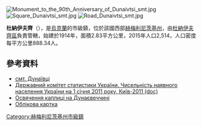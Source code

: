 {{no footnotes|time=2015-09-15T07:12:01+00:00}}
[[Image:Monument_to_the_90th_Anniversary_of_Dunaivtsi_smt.jpg|right]]
[[Image:Square_Dunaivtsi_smt.jpg|right]]
[[Image:Road_Dunaivtsi_smt.jpg|right]]

{{coord|49|1|14|N|26|50|17|E|scale:30000|display=title}}

'''杜納伊夫齊'''（{{lang-uk|Дунаївці}}），是[[烏克蘭|烏克蘭]]的市級鎮，位於該國西部[[赫梅利尼茨基州|赫梅利尼茨基州]]，由[[杜納伊夫齊區|杜納伊夫齊區]]負責管轄，始建於1914年，面積2.83平方公里，2015年人口2,514，人口密度每平方公里888.34人。

==參考資料==
*[http://gska2.rada.gov.ua/pls/z7502/A005?rdat1=26.07.2008&rf7571=35802 смт. Дунаївці]{{dead link|date=2018年1月 |bot=InternetArchiveBot |fix-attempted=yes }}
*[https://web.archive.org/web/20121010205321/http://stat6.stat.lviv.ua/PXWEB2007/ukr/publ/2011/chnas.zip Державний комітет статистики України. Чисельність наявного населення України на 1 січня 2011 року, Київ-2011 (doc)]
*[http://www.cerkva.info/en/news/diocesan-news/4094-dunaivtsi.html Освячення каплиці на Дунаєвеччині] {{Webarchive|url=https://archive.today/20131109084842/http://www.cerkva.info/en/news/diocesan-news/4094-dunaivtsi.html |date=2013-11-09 }}
* [http://gska2.rada.gov.ua/pls/z7502/A005?rdat1=26.07.2008&rf7571=35802 Облікова картка]{{dead link|date=2018年1月 |bot=InternetArchiveBot |fix-attempted=yes }}

{{DEFAULTSORT:Дунаївці}}
[[Category:赫梅利尼茨基州市級鎮|Category:赫梅利尼茨基州市級鎮]]


{{Khmelnytskyi-geo-stub}}